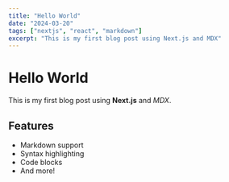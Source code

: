 ```yaml
---
title: "Hello World"
date: "2024-03-20"
tags: ["nextjs", "react", "markdown"]
excerpt: "This is my first blog post using Next.js and MDX"
---
```


# Hello World

This is my first blog post using **Next.js** and *MDX*. 

## Features
- Markdown support
- Syntax highlighting
- Code blocks
- And more!